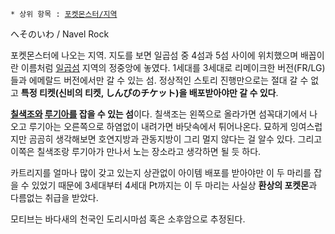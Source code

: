  * 상위 항목 : [[포켓몬스터/지역]]
へそのいわ / Navel Rock

포켓몬스터에 나오는 지역. 지도를 보면 일곱섬 중 4섬과 5섬 사이에 위치했으며 배꼽이란 이름처럼 [[일곱섬]] 지역의 정중앙에 놓였다. 1세대를 3세대로 리메이크한 버전(FR/LG)들과 에메랄드 버전에서만 갈 수 있는 섬. 정상적인 스토리 진행만으로는 절대 갈 수 없고 '''특정 티켓(신비의 티켓, しんぴのチケット)을 배포받아야만 갈 수 있다'''.

'''[[칠색조]]와 [[루기아]]를 잡을 수 있는 섬'''이다. 칠색조는 왼쪽으로 올라가면 섬꼭대기에서 나오고 루기아는 오른쪽으로 하염없이 내려가면 바닷속에서 튀어나온다. 묘하게 잉여스럽지만 곰곰히 생각해보면 호연지방과 관동지방이 그리 멀지 않다는 걸 알수 있다. 그리고 이쪽은 칠색조랑 루기아가 만나서 노는 장소라고 생각하면 될 듯 하다.

카트리지를 얼마나 많이 갖고 있는지 상관없이 아이템 배포를 받아야만 이 두 마리를 잡을 수 있었기 때문에 3세대부터 4세대 Pt까지는 이 두 마리는 사실상 '''환상의 포켓몬'''과 다름없는 취급을 받았다.

모티브는 바다새의 천국인 도리시마섬 혹은 소후암으로 추정된다.
